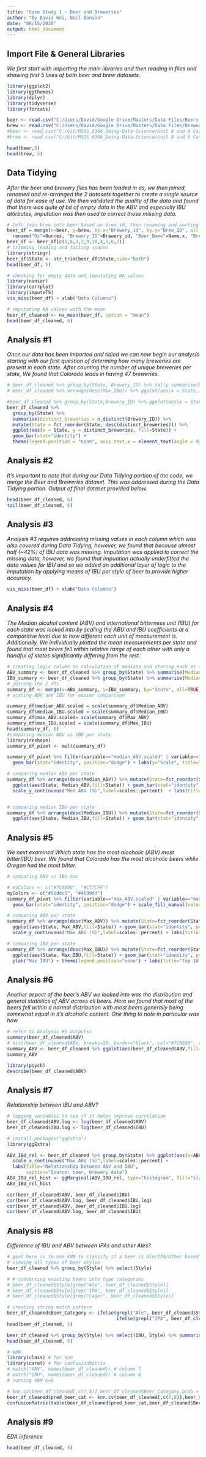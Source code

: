 ```yaml
---
title: "Case Study 1 - Beer and Breweries"
author: "By David Wei, Neil Benson"
date: "06/15/2020"
output: html_document
---
```


## Import File & General Libraries
_We first start with importing the main libraries and then reading in files and showing first 5 lines of both beer and brew datasets._
```r
library(ggplot2) 
library(ggthemes)
library(dplyr) 
library(tidyverse)
library(forcats)

beer <- read.csv("C:/Users/David/Google Drive/Masters/Data Files/Beers.csv")
brew <- read.csv("C:/Users/David/Google Drive/Masters/Data Files/Breweries.csv")
#beer <- read.csv("C:/Git/MSDS_6306_Doing-Data-Science/Unit 8 and 9 Case Study 1/Beers.csv")
#brew <- read.csv("C:/Git/MSDS_6306_Doing-Data-Science/Unit 8 and 9 Case Study 1/Breweries.csv")

head(beer,5)
head(brew, 5)
```

## Data Tidying
_After the beer and brewery files has been loaded in as, we then joined, renamed and re-arranged the 2 datasets together to create a single source of data for ease of use. We then validated the quality of the data and found that there was quite of bit of empty data in the ABV and especially IBU attirbutes, imputation was then used to correct those missing data._
```r
# left join brew into beer based on brew_id, then renaming and sorting columns
beer_df = merge(x=beer, y=brew, by.x="Brewery_id", by.y="Brew_ID", all.x=TRUE) %>% 
  rename("Oz"=Ounces, "Brewery_ID"=Brewery_id, "Beer_Name"=Name.x, "Brewery_Name" =Name.y)
beer_df <- beer_df[c(1,8,3,2,9,10,4,5,6,7)]
# trimming leading and tailing spaces
library(stringr)
beer_df$State <- str_trim(beer_df$State,side="both")
head(beer_df, 5)

# checking for empty data and imputating NA values
library(naniar)
library(corrplot)
library(imputeTS)
vis_miss(beer_df) + xlab("Data Columns")

# imputating NA values with the mean
beer_df_cleaned <- na_mean(beer_df, option = "mean")
head(beer_df_cleaned, 6)
```

## Analysis #1
_Once our data has been imported and tidied we can now begin our analysis starting with our first question of determing how many breweries are present in each state. After counting the number of unique breweries per state, We found that Colorado leads in having 47 breweries._
```r
# beer_df_cleaned %>% group_by(State, Brewery_ID) %>% tally summarise(brew_count_per_state = count())
# beer_df_cleaned %>% arrange(desc(Max_IBU)) %>% ggplot(aes(x = State,fill=State)) + geom_histogram(stat="count") + theme(legend.position = "none") + ggtitle("# of Breweries per State")

#beer_df_cleaned %>% group_by(State,Brewery_ID) %>% ggplot(aes(x = State,fill=State)) + geom_bar(stat="count") + theme(legend.position = "none") + ggtitle("# of Breweries per State")
beer_df_cleaned %>%
  group_by(State) %>%
  summarise(distinct_breweries = n_distinct(Brewery_ID)) %>% 
  mutate(State = fct_reorder(State, desc(distinct_breweries))) %>%
  ggplot(aes(x = State, y = distinct_breweries, fill=State)) + 
  geom_bar(stat="identity") + 
  theme(legend.position = "none", axis.text.x = element_text(angle = 90, vjust = 0.5, hjust=1, size = 8)) + ggtitle("# of Breweries per State")
```

## Analysis #2
_It's important to note that during our Data Tidying portion of the code, we merge the Beer and Breweries dataset. This was addressed during the Data Tidying portion. Output of final dataset provided below._
```r
head(beer_df_cleaned, 6)
tail(beer_df_cleaned, 6)
```

## Analysis #3
_Analysis #3 requires addressing missing values in each column which was also covered during Data Tidying, however, we found that because almost half (~42%) of IBU data was missing. Imputation was applied to correct the missing data, however, we found that impuation actually underfitted the data values for IBU and so we added an additional layer of logic to the imputation by applying means of IBU per style of beer to provide higher accuracy._
```r
vis_miss(beer_df) + xlab("Data Columns")
```

## Analysis #4
_The Median alcohol content (ABV) and international bitterness unit (IBU) for each state was looked into by scaling the ABU and IBU coefficients at a comparitive level due to how different each unit of measurement is. Additionally, We individually plotted the mean measurements per state and found that most beers fell within relative range of each other with only a handful of states significantly differing from the rest._
```r
# creating logic column as calculation of medians and storing each as seperate dfs
ABV_summary <- beer_df_cleaned %>% group_by(State) %>% summarise(Median_ABV=median(ABV), Max_ABV=max(ABV)) %>% as.data.frame()
IBU_summary <- beer_df_cleaned %>% group_by(State) %>% summarise(Median_IBU=median(IBU), Max_IBU=max(IBU)) %>% as.data.frame()
# joining the 2 dfs
summary_df <- merge(x=ABV_summary, y=IBU_summary, by="State", all=TRUE)
# scaling ABV and IBU for easier comparison

summary_df$median_ABV.scaled = scale(summary_df$Median_ABV)
summary_df$median_IBU.scaled = scale(summary_df$Median_IBU)
summary_df$max_ABV.scaled= scale(summary_df$Max_ABV)
summary_df$max_IBU.scaled = scale(summary_df$Max_IBU)
head(summary_df, 5)
#comparing median ABV vs IBU per state
library(reshape)
summary_df_pivot <- melt(summary_df)

summary_df_pivot %>% filter(variable=="median_ABV.scaled" | variable=="median_IBU.scaled") %>% ggplot(aes(State,value,fill=variable)) + theme(legend.position = "none", axis.text.x = element_text(angle = 90, vjust = 0.5, hjust=1, size = 8)) + 
  geom_bar(stat="identity", position="dodge") + labs(y="Scale", title="Comparison of Median ABV vs IBU per State")

# comparing median ABV per state
summary_df %>% arrange(desc(Median_ABV)) %>% mutate(State=fct_reorder(State, Median_ABV)) %>% 
  ggplot(aes(State, Median_ABV,fill=State)) + geom_bar(stat="identity", position="dodge", fill="#F8766D") + theme(legend.position = "none", axis.text.x = element_text(angle = 90, vjust = 0.5, hjust=1, size = 8)) + 
  scale_y_continuous("Med ABV (%)",label=scales::percent)  + labs(title="Median ABV per State")


# comparing median IBU per state
summary_df %>% arrange(desc(Median_IBU)) %>% mutate(State=fct_reorder(State, Median_IBU)) %>%
  ggplot(aes(State, Median_IBU,fill=State)) + geom_bar(stat="identity", position="dodge",fill="#00BFC4") + theme(legend.position = "none", axis.text.x = element_text(angle = 90, vjust = 0.5, hjust=1, size = 8))+ labs(title="Median IBU per State")

```

## Analysis #5
_We next examined Which state has the most alcoholic (ABV) most bitter(IBU) beer. We found that Colorado has the most alcoholic beers while Oregon had the most bitter. _
```r
# comparing ABV vs IBU max

# myColors <- c("#7CAE00", "#C77CFF")
myColors <- c("#56ddc5", "#4699dd")
summary_df_pivot %>% filter(variable=="max_ABV.scaled" | variable=="max_IBU.scaled") %>% ggplot(aes(State,value,fill=variable)) + theme(legend.position = "none", axis.text.x = element_text(angle = 90, vjust = 0.5, hjust=1, size = 8)) + 
  geom_bar(stat="identity", position="dodge") + scale_fill_manual(values=myColors) + labs(y="Scale", title="Comparison of Max ABV vs IBU per State")

# comparing ABV per state
summary_df %>% arrange(desc(Max_ABV)) %>% mutate(State=fct_reorder(State, Max_ABV)) %>% slice(1:10) %>% 
  ggplot(aes(State, Max_ABV,fill=State)) + geom_bar(stat="identity", position="dodge",fill="#56ddc5") + theme(legend.position="none") + 
  scale_y_continuous("Max ABV (%)",label=scales::percent) + labs(title="Top 10 States with Most Alcoholic Beers")

# comparing IBU per state
summary_df %>% arrange(desc(Max_IBU)) %>% mutate(State=fct_reorder(State, Max_IBU)) %>% slice(1:10) %>%
  ggplot(aes(State, Max_IBU,fill=State)) + geom_bar(stat="identity", position="dodge",fill="#4699dd") + 
  ylab("Max IBU") + theme(legend.position="none") + labs(title="Top 10 States with Most Bitter Beers")
```

## Analysis #6
_Another aspect of the beer's ABV we looked into was the distribution and general statistics of ABV across all beers. Here we found that most of the beers fell within a normal distribution with most beers generally being somewhat equal in it's alcoholic content. One thing to note in particular was how _
```r
# refer to Analysis #5 outputss
summary(beer_df_cleaned$ABV)
# hist(beer_df_cleaned$ABV, breaks=10, border="black", col="#7CAE00", xlab="ABV (%)", main="Beer ABV Distribution")
summary_ABV <- beer_df_cleaned %>% ggplot(aes(beer_df_cleaned$ABV,fill=State)) + geom_density()
summary_ABV

library(psych)
describe(beer_df_cleaned$ABV)

```

## Analysis #7 
_Relationship between IBU and ABV?_
```r
# logging variables to see if it helps improve correlation
beer_df_cleaned$ABV.log <- log(beer_df_cleaned$ABV)
beer_df_cleaned$IBU.log <- log(beer_df_cleaned$IBU)

# install.packages("ggExtra")
library(ggExtra)

ABV_IBU_rel <- beer_df_cleaned %>% group_by(State) %>% ggplot(aes(x=ABV, y=IBU)) + geom_point() + geom_smooth(method="lm") +
  scale_x_continuous("Max ABV (%)",label=scales::percent) + 
  labs(title="Relationship between ABV and IBU",
       caption="Source: beer, brewery data")
ABV_IBU_rel_hist <- ggMarginal(ABV_IBU_rel, type="histogram", fill="slateblue")#, xparams=list(bins=10), yparams=list(bins=10))
ABV_IBU_rel_hist

cor(beer_df_cleaned$ABV, beer_df_cleaned$IBU)
cor(beer_df_cleaned$ABV.log, beer_df_cleaned$IBU.log)
cor(beer_df_cleaned$ABV, beer_df_cleaned$IBU.log)
cor(beer_df_cleaned$ABV.log, beer_df_cleaned$IBU)
```

## Analysis #8
_Difference of IBU and ABV between IPAs and other Ales?_
```r
# goal here is to use kNN to classify if a beer is Ale/IPA/Other based on it's ABV and IBU
# viewing all types of beer styles
beer_df_cleaned %>% group_by(Style) %>% select(Style)

# # converting existing beers into type categories
# beer_df_cleaned$Style[grep("Ale", beer_df_cleaned$Style)]
# beer_df_cleaned$Style[grep("IPA", beer_df_cleaned$Style)]
# beer_df_cleaned$Style[grep("Lager", beer_df_cleaned$Style)]

# creating string match pattern
beer_df_cleaned$Beer_Category <- ifelse(grepl("Ale", beer_df_cleaned$Style), "Ale", 
                                        ifelse(grepl("IPA", beer_df_cleaned$Style) | grepl("India Pale Ales", beer_df_cleaned$Style), "IPA", "Other"))
head(beer_df_cleaned, 5)

beer_df_cleaned %>% group_by(Style) %>% select(IBU, Style) %>% summarise(Mean_IBU=mean(IBU)) %>% ggplot(aes(x=Style, y=Mean_IBU))+geom_point() + geom_smooth(method='lm')
head(beer_df_cleaned, 5)

# kNN
library(class) # for knn
library(caret) # for confusionMatrix
# match("ABV", names(beer_df_cleaned)) # column 7
# match("IBU", names(beer_df_cleaned)) # column 8
# running kNN k=5

# knn.cv(beer_df_cleaned[,c(7,8)],beer_df_cleaned$Beer_Category,prob = TRUE, k = 5)
beer_df_cleaned$pred_beer_cat <- knn.cv(beer_df_cleaned[,c(7,8)],beer_df_cleaned$Beer_Category,prob = TRUE, k = 5)
confusionMatrix(table(beer_df_cleaned$pred_beer_cat,beer_df_cleaned$Beer_Category))
```

## Analysis #9 
_EDA inference_
```r
head(beer_df_cleaned, 5)
```
